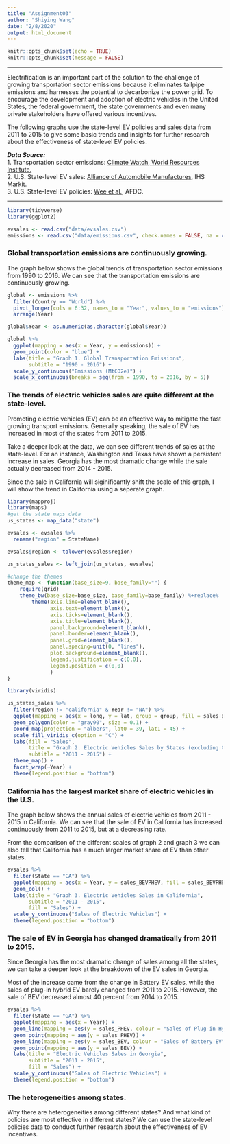 ```yaml
---
title: "Assignment03"
author: "Shiying Wang"
date: "2/8/2020"
output: html_document
---
```


```r
knitr::opts_chunk$set(echo = TRUE)
knitr::opts_chunk$set(message = FALSE)
```

***  

Electrification is an important part of the solution to the challenge of growing transportation sector emissions because it eliminates tailpipe emissions and harnesses the potential to decarbonize the power grid. To encourage the development and adoption of electric vehicles in the United States, the federal government, the state governments and even many private stakeholders have offered various incentives. 

The following graphs use the state-level EV policies and sales data from 2011 to 2015 to give some basic trends and insights for further research about the effectiveness of state-level EV policies.  

***Data Source:***   
1. Transportation sector emissions: [Climate Watch, World Resources Institute.](https://www.climatewatchdata.org/data-explorer/historical-emissions?historical-emissions-data-sources=51&historical-emissions-gases=201&historical-emissions-regions=WORLD&historical-emissions-sectors=624&page=1)  
2. U.S. State-level EV sales: [Alliance of Automobile Manufactures](https://autoalliance.org/energy-environment/advanced-technology-vehicle-sales-dashboard/), IHS Markit.  
3. U.S. State-level EV policies: [Wee et al.](https://www.sciencedirect.com/science/article/pii/S2352340919300071#ec0005), AFDC.

***  
```r
library(tidyverse)
library(ggplot2)
```

```r
evsales <- read.csv("data/evsales.csv")
emissions <- read.csv("data/emissions.csv", check.names = FALSE, na = c("N/A"))
```

### Global transportation emissions are continuously growing.

The graph below shows the global trends of transportation sector emissions from 1990 to 2016. We can see that the transportation emissions are continuously growing. 

```r
global <- emissions %>%
  filter(Country == "World") %>%
  pivot_longer(cols = 6:32, names_to = "Year", values_to = "emissions") %>%
  arrange(Year)

global$Year <- as.numeric(as.character(global$Year))
```

```r
global %>%
  ggplot(mapping = aes(x = Year, y = emissions)) + 
  geom_point(color = "blue") +
  labs(title = "Graph 1. Global Transportation Emissions",
       subtitle = "1990 - 2016") + 
  scale_y_continuous("Emissions (MtCO2e)") +
  scale_x_continuous(breaks = seq(from = 1990, to = 2016, by = 5))
```

### The trends of electric vehicles sales are quite different at the state-level.  

Promoting electric vehicles (EV) can be an effective way to mitigate the fast growing transport emissions. Generally speaking, the sale of EV has increased in most of the states from 2011 to 2015.  

Take a deeper look at the data, we can see different trends of sales at the state-level. For an instance, Washington and Texas have shown a persistent increase in sales. Georgia has the most dramatic change while the sale actually decreased from 2014 - 2015.

Since the sale in California will siginificantly shift the scale of this graph, I will show the trend in California using a seperate graph. 

```r
library(mapproj)
library(maps)
#get the state maps data
us_states <- map_data("state")
```

```r
evsales <- evsales %>% 
  rename("region" = StateName) 

evsales$region <- tolower(evsales$region)

us_states_sales <- left_join(us_states, evsales)

#change the themes
theme_map <- function(base_size=9, base_family="") {
    require(grid)
    theme_bw(base_size=base_size, base_family=base_family) %+replace%
        theme(axis.line=element_blank(),
              axis.text=element_blank(),
              axis.ticks=element_blank(),
              axis.title=element_blank(),
              panel.background=element_blank(),
              panel.border=element_blank(),
              panel.grid=element_blank(),
              panel.spacing=unit(0, "lines"),
              plot.background=element_blank(),
              legend.justification = c(0,0),
              legend.position = c(0,0)
              )
}
```

```r
library(viridis)

us_states_sales %>%
  filter(region != "california" & Year != "NA") %>%
  ggplot(mapping = aes(x = long, y = lat, group = group, fill = sales_BEVPHEV)) +
  geom_polygon(color = "gray90", size = 0.1) +
  coord_map(projection = "albers", lat0 = 39, lat1 = 45) +
  scale_fill_viridis_c(option = "C") +
  labs(fill = "Sales",
       title = "Graph 2. Electric Vehicles Sales by States (excluding California)",
       subtitle = "2011 - 2015") + 
  theme_map() +
  facet_wrap(~Year) +
  theme(legend.position = "bottom")
```

### California has the largest market share of electric vehicles in the U.S.

The graph below shows the annual sales of electric vehicles from 2011 - 2015 in California. We can see that the sale of EV in California has increased continuously from 2011 to 2015, but at a decreasing rate.  

From the comparison of the different scales of graph 2 and graph 3 we can also tell that California has a much larger market share of EV than other states.

```r
evsales %>%
  filter(State == "CA") %>%
  ggplot(mapping = aes(x = Year, y = sales_BEVPHEV, fill = sales_BEVPHEV)) + 
  geom_col() +
  labs(title = "Graph 3. Electric Vehicles Sales in California",
       subtitle = "2011 - 2015",
       fill = "Sales") + 
  scale_y_continuous("Sales of Electric Vehicles") +
  theme(legend.position = "bottom")
```

### The sale of EV in Georgia has changed dramatically from 2011 to 2015.

Since Georgia has the most dramatic change of sales among all the states, we can take a deeper look at the breakdown of the EV sales in Georgia.  

Most of the increase came from the change in Battery EV sales, while the sales of plug-in hybrid EV barely changed from 2011 to 2015. However, the sale of BEV decreased almost 40 percent from 2014 to 2015. 
```r
evsales %>%
  filter(State == "GA") %>%
  ggplot(mapping = aes(x = Year)) + 
  geom_line(mapping = aes(y = sales_PHEV, colour = "Sales of Plug-in Hybrid EV")) + 
  geom_point(mapping = aes(y = sales_PHEV)) +
  geom_line(mapping = aes(y = sales_BEV, colour = "Sales of Battery EV")) + 
  geom_point(mapping = aes(y = sales_BEV)) +
  labs(title = "Electric Vehicles Sales in Georgia",
       subtitle = "2011 - 2015",
       fill = "Sales") + 
  scale_y_continuous("Sales of Electric Vehicles") +
  theme(legend.position = "bottom")
```

### The heterogeneities among states. 
Why there are heterogeneities among different states? And what kind of policies are most effective in different states? We can use the state-level policies data to conduct further research about the effectiveness of EV incentives.